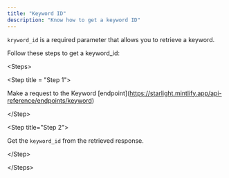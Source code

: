 ```yaml
---
title: "Keyword ID"
description: "Know how to get a keyword ID"
---
```


`kryword_id` is a required parameter that allows you to retrieve a keyword.

Follow these steps to get a keyword\_id:

\<Steps>

\<Step title = "Step 1">

Make a request to the Keyword \[endpoint]\(https://starlight.mintlify.app/api-reference/endpoints/keyword)

\</Step>

&#x20;\<Step title="Step 2">

Get the `keyword_id`  from the retrieved response.

&#x20;\</Step>

\</Steps>